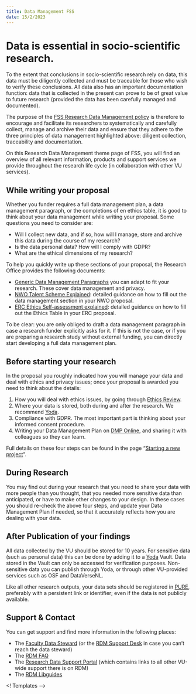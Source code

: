 ---
title: Data Management FSS
date: 15/2/2023
---


# Data is essential in socio-scientific research.

To the extent that conclusions in socio-scientific research rely on data, this data must be diligently collected and must be traceable for those who wish to verify these conclusions. All data also has an important documentation function: data that is collected in the present can prove to be of great value to future research (provided the data has been carefully managed and documented).

The purpose of the [FSS Research Data Management policy][fss-rdm-policy] is therefore to encourage and facilitate its researchers to systematically and carefully collect, manage and archive their data and ensure that they adhere to the three principles of data management highlighted above: diligent collection, traceability and documentation.

On this Research Data Management theme page of FSS, you will find an overview of all relevant information, products and support services we provide throughout the research life cycle (in collaboration with other VU services).


## While writing your proposal

Whether you funder requires a full data management plan, a data management paragraph, or the completions of en ethics table, it is good to think about your data management while writing your proposal. Some questions you need to consider are:

- Will I collect new data, and if so, how will I manage, store and archive this data during the course of my research?
- Is the data personal data? How will I comply with GDPR?
- What are the ethical dimensions of my research?

To help you quickly write up these sections of your proposal, the Research Office provides the following documents:

- [Generic Data Management Paragraphs][genericparagraph] you can adapt to fit your research. These cover data management and privacy.
- [NWO Talent Scheme Explained][nwoguidance]: detailed guidance on how to fill out the data management section in your NWO proposal.
- [ERC Ethics Self-assessment explained][ercguidance]: detailed guidance on how to fill out the Ethics Table in your ERC proposal.

To be clear: you are only obliged to draft a data management paragraph in case a research funder explicitly asks for it. If this is not the case, or if you are preparing a research study without external funding, you can directly start developing a full data management plan.


## Before starting your research

In the proposal you roughly indicated how you will manage your data and deal with ethics and privacy issues; once your proposal is awarded you need to think about the details:

1. How you will deal with ethics issues, by going through [Ethics Review][rerc].
2. Where your data is stored, both during and after the research. We recommend [Yoda][yoda].
3. Compliance with GDPR. The most important part is thinking about your informed consent procedure.
4. Writing your Data Management Plan on [DMP Online][dmponline], and sharing it with colleagues so they can learn.

Full details on these four steps can be found in the page "[Starting a new project][fss-rdm-newproject]".


## During Research

You may find out during your research that you need to share your data with more people than you thought, that you needed more sensitive data than anticipated, or have to make other changes to your design. In these cases you should re-check the above four steps, and update your Data Management Plan if needed, so that it accurately reflects how you are dealing with your data.


## After Publication of your findings
All data collected by the VU should be stored for 10 years. For sensitive data (such as personal data) this can be done by adding it to a [Yoda][yoda] Vault. Data stored in the Vault can only be accessed for verification purposes. Non-sensitive data you can publish through Yoda, or through other VU-provided services such as OSF and DataVerseNL.

Like all other research outputs, your data sets should be registered in [PURE][pure], preferably with a persistent link or identifier; even if the data is not publicly available. 


## Support & Contact

You can get support and find more information in the following places:

- The [Faculty Data Steward][datasteward] (or the [RDM Support Desk][rdmsupport] in case you can't reach the data steward)
- The [RDM FAQ][fss-rdm-faq]
- The [Research Data Support Portal][rds-portal] (which contains links to all other VU-wide support there is on RDM)
- The [RDM Libguides][libguide]

<!--LINKS-->


<!-- Contacts -->

[rdmsupport]: mailto:RDM@vu.nl 
[datasteward]: mailto:k.leuveld@vu.nl
[privacychampion]: mailto:k.leuveld@vu.nl



<!-- Faculty Pages -->

[rerc]: https://vu.nl/en/employee/social-sciences-getting-started/research-ethics-review-fss
[self-check]: https://vuletteren.eu.qualtrics.com/jfe/form/SV_6hCj2czIWzboW6V
[fss-rdm-info]: https://vu.nl/en/employee/social-sciences-getting-started/data-management-fss
[fss-archiving]: https://github.com/kleuveld/rdm_pages/blob/fss_rdm_policy/_documents/fss_archiving_guidelines.md
[fss-rdm-policy]: https://assets.vu.nl/d8b6f1f5-816c-005b-1dc1-e363dd7ce9a5/4d95b39d-42d0-49c3-8797-382ed7767549/FSW%20Datamanagementbeleid%20ENG.pdf

[fss-rdm-newproject]: INSERTLINK
[fss-rdm-faq]: INSERTLINK



<!-- VU-wide Resources -->

[libguide]: https://libguides.vu.nl/rdm
[rds-portal]: https://vu.nl/nl/medewerker/research-data-support


<!-- Tools -->

[dmponline]: https://dmponline.vu.nl
[sdcmicro]: https://sdcpractice.readthedocs.io/en/latest/sdcMicro.html
[amnesia]: https://amnesia.openaire.eu/
[yoda]: https://portal.yoda.vu.nl
[storage-finder]: https://vu.nl/en/research/storagefinder
[cryptomator]: https://cryptomator.org/
[pure]: https://research.vu.nl/


<! Templates -->

[privacystatement_nl]: https://vunl.sharepoint.com/:w:/s/FSW-OE-ResearchOfficeFSS/ESBLrBcDrLhLpzfiVI8nHmUB76Deu6chNA3xehbSeOnemw?e=OA1jdu
[privacystatement_en]: https://vunl.sharepoint.com/:w:/s/FSW-OE-ResearchOfficeFSS/EYTq4TISYv5ElJJzSRxC7IcByRFwKCzlMy8EAiOvBXpZmw?e=PIN51k
[informedconsent_nl]: https://vunl.sharepoint.com/:w:/s/FSW-OE-ResearchOfficeFSS/ERBn_xahKvlLkDUK-U_tftEBotu01tkqAGJEmek6QaW7bA?e=bzCJmT
[informedconsent_en]: https://vunl.sharepoint.com/:w:/s/FSW-OE-ResearchOfficeFSS/EWwt5dMHAfJNgoKtxCfiwBYBi_vH0cad1g6XIrHhyFPE0g?e=zfMy3k


<!-- Examples -->

[genericparagraph]: https://vunl.sharepoint.com/:w:/s/FSW-OE-ResearchOfficeFSS/ESBLrBcDrLhLpzfiVI8nHmUB76Deu6chNA3xehbSeOnemw?e=nt570Y
[nwoguidance]: https://vunl.sharepoint.com/:w:/s/FSW-OE-ResearchOfficeFSS/EaM6nSsB16NNihVExSkXQPQBeVTPRnsaZTsH74qn9cZ_7w?e=JrQKG6
[ercguidance]: https://vunl.sharepoint.com/:w:/s/FSW-OE-ResearchOfficeFSS/EaM6nSsB16NNihVExSkXQPQBeVTPRnsaZTsH74qn9cZ_7w?e=JrQKG6